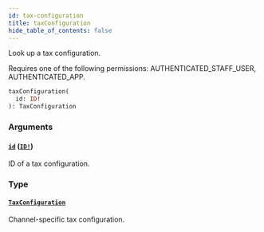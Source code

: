 ```yaml
---
id: tax-configuration
title: taxConfiguration
hide_table_of_contents: false
---
```


Look up a tax configuration.

Requires one of the following permissions: AUTHENTICATED_STAFF_USER, AUTHENTICATED_APP.

```graphql
taxConfiguration(
  id: ID!
): TaxConfiguration
```

### Arguments

#### [`id`](#) ([`ID!`](../../../developer/api-reference/scalars/id))

ID of a tax configuration.

### Type

#### [`TaxConfiguration`](../../../developer/api-reference/objects/tax-configuration)

Channel-specific tax configuration.

